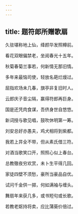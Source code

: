 ```yaml
---
---
---
```

title: 题符郎所赠歌扇
---



久驻堪称地上仙，绛颜华发照樽前。

看花双眼偏禁老，坐阅春光十五年。


秋菊春菊兰事若，何新情无那旧情。

多年来最恼司使，轻放名葩烂熳过。


屈指欢场未几春，旗亭非复旧时人。

云郎庆子音尘隔，赢得符郎再巨身。


国是还凭肉食谋，吾侪身世自悠悠。

新词授与歌见唱，鼓吹休明第一筹。


刘安总好亦愚夫，鸡犬相将到紫都。

我若上㫒全不带，但从素氏借三符。


对酒当歌笑口开，照照心似上春台。

总教徹夜穷欢赏，未卜生平得几回。


家徒四壁不须愁，豪所当豪品自优。

试问千金供一掷，何如满袖与缠头。


舞扇年来获几多，或书短句或长歌。

若教老妪持将卖，应比蒲葵价倍过。